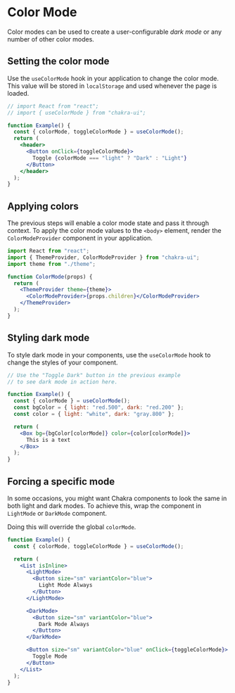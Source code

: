 # Color Mode

Color modes can be used to create a user-configurable _dark mode_ or any number
of other color modes.

## Setting the color mode

Use the `useColorMode` hook in your application to change the color mode. This
value will be stored in `localStorage` and used whenever the page is loaded.

```jsx
// import React from "react";
// import { useColorMode } from "chakra-ui";

function Example() {
  const { colorMode, toggleColorMode } = useColorMode();
  return (
    <header>
      <Button onClick={toggleColorMode}>
        Toggle {colorMode === "light" ? "Dark" : "Light"}
      </Button>
    </header>
  );
}
```

## Applying colors

The previous steps will enable a color mode state and pass it through context.
To apply the color mode values to the `<body>` element, render the
`ColorModeProvider` component in your application.

```jsx live=false
import React from "react";
import { ThemeProvider, ColorModeProvider } from "chakra-ui";
import theme from "./theme";

function ColorMode(props) {
  return (
    <ThemeProvider theme={theme}>
      <ColorModeProvider>{props.children}</ColorModeProvider>
    </ThemeProvider>
  );
}
```

## Styling dark mode

To style dark mode in your components, use the `useColorMode` hook to change the
styles of your component.

```jsx
// Use the "Toggle Dark" button in the previous example
// to see dark mode in action here.

function Example() {
  const { colorMode } = useColorMode();
  const bgColor = { light: "red.500", dark: "red.200" };
  const color = { light: "white", dark: "gray.800" };

  return (
    <Box bg={bgColor[colorMode]} color={color[colorMode]}>
      This is a text
    </Box>
  );
}
```

## Forcing a specific mode

In some occasions, you might want Chakra components to look the same in both
light and dark modes. To achieve this, wrap the component in `LightMode` or
`DarkMode` component.

Doing this will override the global `colorMode`.

```jsx
function Example() {
  const { colorMode, toggleColorMode } = useColorMode();

  return (
    <List isInline>
      <LightMode>
        <Button size="sm" variantColor="blue">
          Light Mode Always
        </Button>
      </LightMode>

      <DarkMode>
        <Button size="sm" variantColor="blue">
          Dark Mode Always
        </Button>
      </DarkMode>

      <Button size="sm" variantColor="blue" onClick={toggleColorMode}>
        Toggle Mode
      </Button>
    </List>
  );
}
```
